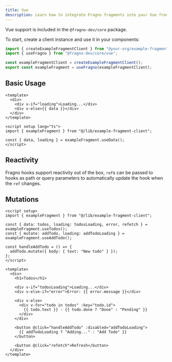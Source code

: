 ```yaml
---
title: Vue
description: Learn how to integrate Fragno fragments into your Vue frontend
---
```


Vue support is included in the `@fragno-dev/core` package.

To start, create a client instance and use it in your components:

```typescript title="lib/example-fragment-client.ts"
import { createExampleFragmentClient } from "@your-org/example-fragment";
import { useFragno } from "@fragno-dev/core/vue";

const exampleFragmentClient = createExampleFragmentClient();
export const exampleFragment = useFragno(exampleFragmentClient);
```

## Basic Usage

```vue title="components/ExampleComponent.vue"
<template>
  <div>
    <div v-if="loading">Loading...</div>
    <div v-else>{{ data }}</div>
  </div>
</template>

<script setup lang="ts">
import { exampleFragment } from "@/lib/example-fragment-client";

const { data, loading } = exampleFragment.useData();
</script>
```

## Reactivity

Fragno hooks support reactivity out of the box, `ref`s can be passed to hooks as path or query
parameters to automatically update the hook when the `ref` changes.

## Mutations

```vue title="components/TodoComponent.vue"
<script setup>
import { exampleFragment } from "@/lib/example-fragment-client";

const { data: todos, loading: todosLoading, error, refetch } = exampleFragment.useTodos();
const { mutate: addTodo, loading: addTodoLoading } = exampleFragment.useAddTodo();

const handleAddTodo = () => {
  addTodo.mutate({ body: { text: "New todo" } });
};
</script>

<template>
  <div>
    <h1>Todos</h1>

    <div v-if="todosLoading">Loading...</div>
    <div v-else-if="error">Error: {{ error.message }}</div>

    <div v-else>
      <div v-for="todo in todos" :key="todo.id">
        {{ todo.text }} - {{ todo.done ? "Done" : "Pending" }}
      </div>
    </div>

    <button @click="handleAddTodo" :disabled="addTodoLoading">
      {{ addTodoLoading ? "Adding..." : "Add Todo" }}
    </button>

    <button @click="refetch">Refresh</button>
  </div>
</template>
```
